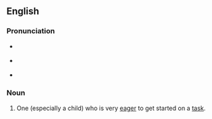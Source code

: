 ==English==

===Pronunciation===
* {{a|UK}} {{IPA|/ˌiː.gə ˈbiː.və/}}
* {{a|US}} {{IPA|/ˌi.gɚ ˈbi.vɚ/}}
* {{audio|en-us-eager beaver.ogg|Audio (US)}}

===Noun===
{{en-noun|sg=[[eager]] [[beaver]]}}

# {{idiom|colloquial}} One (especially a child) who is very [[eager]] to get started on a [[task]].